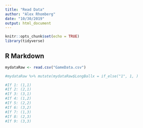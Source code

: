 ```yaml
---
title: "Read Data"
author: "Alex Rhomberg"
date: "10/30/2019"
output: html_document
---
```


```r
knitr::opts_chunk$set(echo = TRUE)
library(tidyverse)
```

## R Markdown

```r
mydataRaw <- read.csv("GameData.csv")
```

```r
#mydataRaw %>% mutate(mydataRaw$LongBallx = if_else("1", 1, )

#If 1: (1,1)
#If 2: (2,1)
#If 3: (3,1)
#If 4: (1,2)
#If 5: (2,2)
#If 6: (3,2)
#If 7: (1,3)
#If 8: (2,3)
#If 9: (3,3)

```

